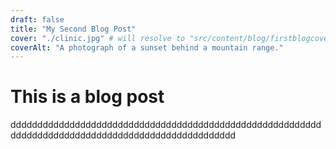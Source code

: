 ---
draft: false
title: "My Second Blog Post"
cover: "./clinic.jpg" # will resolve to "src/content/blog/firstblogcover.jpeg"
coverAlt: "A photograph of a sunset behind a mountain range."
---

# This is a blog post

dddddddddddddddddddddddddddddddddddddddddddddddddddddddddddddddddddddddddddddddddddddddddddddddddddd
